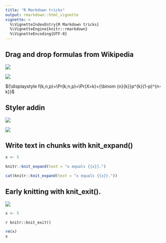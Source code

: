 ```yaml
---
title: "R Markdown tricks"
output: rmarkdown::html_vignette
vignette: >
  %\VignetteIndexEntry{R Markdown tricks}
  %\VignetteEngine{knitr::rmarkdown}
  %\VignetteEncoding{UTF-8}
---
```



## Drag and drop formulas from Wikipedia


![](Bino1.jpg)


![](Bino2.jpg)


${\displaystyle f(k,n,p)=\Pr(k;n,p)=\Pr(X=k)={\binom {n}{k}}p^{k}(1-p)^{n-k}}$



## Styler addin


![](Style1.jpg)


![](Style2.jpg)


## Write text in chunks with knit_expand()


```r
x <- 5
```

```r
knitr::knit_expand(text = "x equals {{x}}.")
```

```r
cat(knitr::knit_expand(text = "x equals {{x}}."))
```


## Early knitting with knit_exit().


![](Knitexit.jpg)

```r
x <- 5
```

`r knitr::knit_exit()`

```r
rm(x)
x
```

